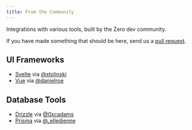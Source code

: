 ```yaml
---
title: From the Community
---
```


Integrations with various tools, built by the Zero dev community.

If you have made something that should be here, send us a [pull request](https://github.com/rocicorp/zero-docs/pulls).

## UI Frameworks

* [Svelte](https://github.com/stolinski/zero-svelte) via [@stolinski](https://x.com/stolinski)
* [Vue](https://github.com/danielroe/zero-vue) via [@danielroe](https://roe.dev/)

## Database Tools

* [Drizzle](https://github.com/BriefHQ/drizzle-zero) via [@0xcadams](https://x.com/0xcadams)
* [Prisma](https://github.com/passionfroot/prisma-generator-zero) via [@_elledienne](https://x.com/_elledienne)
